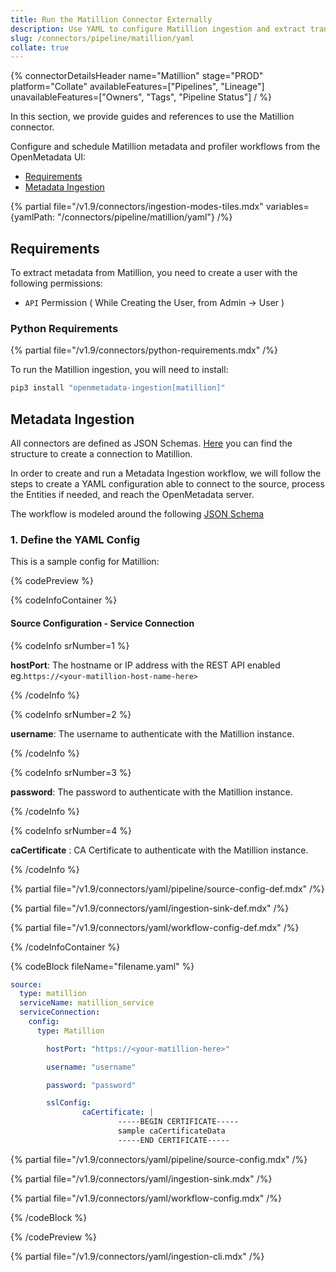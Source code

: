 ```yaml
---
title: Run the Matillion Connector Externally
description: Use YAML to configure Matillion ingestion and extract transformation job metadata and lineage.
slug: /connectors/pipeline/matillion/yaml
collate: true
---
```


{% connectorDetailsHeader
name="Matillion"
stage="PROD"
platform="Collate"
availableFeatures=["Pipelines", "Lineage"]
unavailableFeatures=["Owners", "Tags", "Pipeline Status"]
/ %}



In this section, we provide guides and references to use the Matillion connector.

Configure and schedule Matillion metadata and profiler workflows from the OpenMetadata UI:

- [Requirements](#requirements)
- [Metadata Ingestion](#metadata-ingestion)

{% partial file="/v1.9/connectors/ingestion-modes-tiles.mdx" variables={yamlPath: "/connectors/pipeline/matillion/yaml"} /%}

## Requirements

To extract metadata from Matillion, you need to create a user with the following permissions:

- `API` Permission ( While Creating the User, from Admin -> User )


### Python Requirements

{% partial file="/v1.9/connectors/python-requirements.mdx" /%}

To run the Matillion ingestion, you will need to install:

```bash
pip3 install "openmetadata-ingestion[matillion]"
```

## Metadata Ingestion

All connectors are defined as JSON Schemas.
[Here](https://github.com/open-metadata/OpenMetadata/blob/main/openmetadata-spec/src/main/resources/json/schema/entity/services/connections/pipeline/matillionConnection.json)
you can find the structure to create a connection to Matillion.

In order to create and run a Metadata Ingestion workflow, we will follow
the steps to create a YAML configuration able to connect to the source,
process the Entities if needed, and reach the OpenMetadata server.

The workflow is modeled around the following
[JSON Schema](https://github.com/open-metadata/OpenMetadata/blob/main/openmetadata-spec/src/main/resources/json/schema/metadataIngestion/workflow.json)

### 1. Define the YAML Config

This is a sample config for Matillion:

{% codePreview %}

{% codeInfoContainer %}

#### Source Configuration - Service Connection

{% codeInfo srNumber=1 %}

**hostPort**: The hostname or IP address with the REST API enabled eg.`https://<your-matillion-host-name-here>`

{% /codeInfo %}

{% codeInfo srNumber=2 %}

**username**: The username to authenticate with the Matillion instance.

{% /codeInfo %}

{% codeInfo srNumber=3 %}

**password**: The password to authenticate with the Matillion instance.

{% /codeInfo %}

{% codeInfo srNumber=4 %}

**caCertificate** : CA Certificate to authenticate with the Matillion instance.

{% /codeInfo %}


{% partial file="/v1.9/connectors/yaml/pipeline/source-config-def.mdx" /%}

{% partial file="/v1.9/connectors/yaml/ingestion-sink-def.mdx" /%}

{% partial file="/v1.9/connectors/yaml/workflow-config-def.mdx" /%}

{% /codeInfoContainer %}

{% codeBlock fileName="filename.yaml" %}


```yaml {% isCodeBlock=true %}
source:
  type: matillion
  serviceName: matillion_service
  serviceConnection:
    config:
      type: Matillion
```
```yaml {% srNumber=1 %}
        hostPort: "https://<your-matillion-here>"
```
```yaml {% srNumber=2 %}
        username: "username"
```
```yaml {% srNumber=3 %}
        password: "password"
```

```yaml {% srNumber=3 %}
        sslConfig:
                caCertificate: |
                        -----BEGIN CERTIFICATE-----
                        sample caCertificateData  
                        -----END CERTIFICATE-----
```

{% partial file="/v1.9/connectors/yaml/pipeline/source-config.mdx" /%}

{% partial file="/v1.9/connectors/yaml/ingestion-sink.mdx" /%}

{% partial file="/v1.9/connectors/yaml/workflow-config.mdx" /%}

{% /codeBlock %}

{% /codePreview %}

{% partial file="/v1.9/connectors/yaml/ingestion-cli.mdx" /%}
